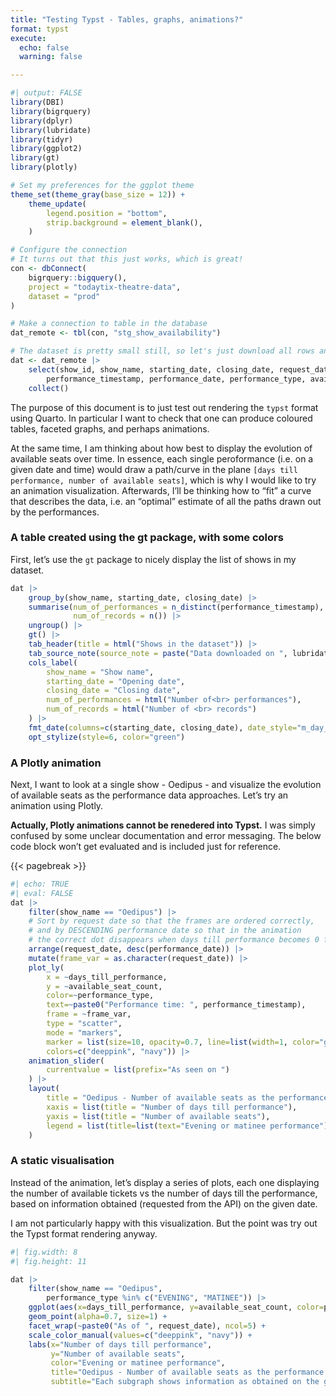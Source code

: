 ```yaml
---
title: "Testing Typst - Tables, graphs, animations?"
format: typst
execute:
  echo: false
  warning: false

---
```


```r
#| output: FALSE
library(DBI)
library(bigrquery)
library(dplyr)
library(lubridate)
library(tidyr)
library(ggplot2)
library(gt)
library(plotly)

# Set my preferences for the ggplot theme
theme_set(theme_gray(base_size = 12)) + 
    theme_update(
        legend.position = "bottom",
        strip.background = element_blank(),
    )
```

```r
# Configure the connection
# It turns out that this just works, which is great!
con <- dbConnect(
    bigrquery::bigquery(),
    project = "todaytix-theatre-data",
    dataset = "prod"
)

# Make a connection to table in the database
dat_remote <- tbl(con, "stg_show_availability")
```

```r
# The dataset is pretty small still, so let's just download all rows and relevant columns to memory:
dat <- dat_remote |>
    select(show_id, show_name, starting_date, closing_date, request_date, days_till_performance,
        performance_timestamp, performance_date, performance_type, available_seat_count, min_price) |>
    collect()
```


The purpose of this document is to just test out rendering the `typst` format using Quarto. In particular I want to check that one can produce coloured tables, faceted graphs, and perhaps animations.

At the same time, I am thinking about how best to display the evolution of available seats over time. In essence, each single peroformance (i.e. on a given date and time) would draw a path/curve in the plane `[days till performance, number of available seats]`, which is why I would like to try an animation visualization. Afterwards, I'll be thinking how to "fit" a curve that describes the data, i.e. an "optimal" estimate of all the paths drawn out by the performances.

### A table created using the gt package, with some colors

First, let's use the `gt` package to nicely display the list of shows in my dataset.

```r
dat |>
    group_by(show_name, starting_date, closing_date) |>
    summarise(num_of_performances = n_distinct(performance_timestamp),
              num_of_records = n()) |>
    ungroup() |>
    gt() |>
    tab_header(title = html("Shows in the dataset")) |>
    tab_source_note(source_note = paste("Data downloaded on ", lubridate::today())) |>
    cols_label(
        show_name = "Show name",
        starting_date = "Opening date",
        closing_date = "Closing date",
        num_of_performances = html("Number of<br> performances"),
        num_of_records = html("Number of <br> records")
    ) |>
    fmt_date(columns=c(starting_date, closing_date), date_style="m_day_year") |>
    opt_stylize(style=6, color="green")
```

### A Plotly animation
Next, I want to look at a single show - Oedipus - and visualize the evolution of available seats as the performance data approaches. Let's try an animation using Plotly.

**Actually, Plotly animations cannot be renedered into Typst.** I was simply confused by some unclear documentation and error messaging. The below code block won't get evaluated and is included just for reference.

{{< pagebreak >}}

```r
#| echo: TRUE
#| eval: FALSE
dat |>
    filter(show_name == "Oedipus") |>
    # Sort by request date so that the frames are ordered correctly,
    # and by DESCENDING performance date so that in the animation 
    # the correct dot disappears when days till performance becomes 0 for the performance
    arrange(request_date, desc(performance_date)) |>
    mutate(frame_var = as.character(request_date)) |>
    plot_ly(
        x = ~days_till_performance,
        y = ~available_seat_count,
        color=~performance_type,
        text=~paste0("Performance time: ", performance_timestamp),
        frame = ~frame_var,
        type = "scatter",
        mode = "markers",
        marker = list(size=10, opacity=0.7, line=list(width=1, color="gray")),
        colors=c("deeppink", "navy")) |>
    animation_slider(
        currentvalue = list(prefix="As seen on ")
    ) |>
    layout(
        title = "Oedipus - Number of available seats as the performance date approaches",
        xaxis = list(title = "Number of days till performance"),
        yaxis = list(title = "Number of available seats"),
        legend = list(title=list(text="Evening or matinee performance"), x=0.1, y=0.9)
    )
```

### A static visualisation

Instead of the animation, let's display a series of plots, each one displaying the number of available tickets vs the number of days till the performance, based on information obtained (requested from the API) on the given date.

I am not particularly happy with this visualization. But the point was try out the Typst format rendering anyway.

```r
#| fig.width: 8
#| fig.height: 11

dat |>
    filter(show_name == "Oedipus",
        performance_type %in% c("EVENING", "MATINEE")) |>
    ggplot(aes(x=days_till_performance, y=available_seat_count, color=performance_type)) +
    geom_point(alpha=0.7, size=1) +
    facet_wrap(~paste0("As of ", request_date), ncol=5) +
    scale_color_manual(values=c("deeppink", "navy")) +
    labs(x="Number of days till performance",
         y="Number of available seats",
         color="Evening or matinee performance",
         title="Oedipus - Number of available seats as the performance date approaches",
         subtitle="Each subgraph shows information as obtained on the given date.\nA datapoint corresponds to a single performance date.")
```